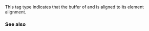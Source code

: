 {{cpp/experimental/title|element_aligned_tag|element_aligned}}
{{cpp/experimental/simd/navbar}}

{{ddcl | header=experimental/simd | since=parallelism_ts_2 | 1=
struct element_aligned_tag {};
inline constexpr element_aligned_tag element_aligned{};
}}

This tag type indicates that the buffer of {{c|copy_from}} and {{c|copy_to}} is aligned to its element alignment.

===See also===
{{dsc begin}}
{{dsc inc | cpp/experimental/simd/vector_aligned}}
{{dsc inc | cpp/experimental/simd/overaligned}}
{{dsc end}}

{{langlinks|zh}}